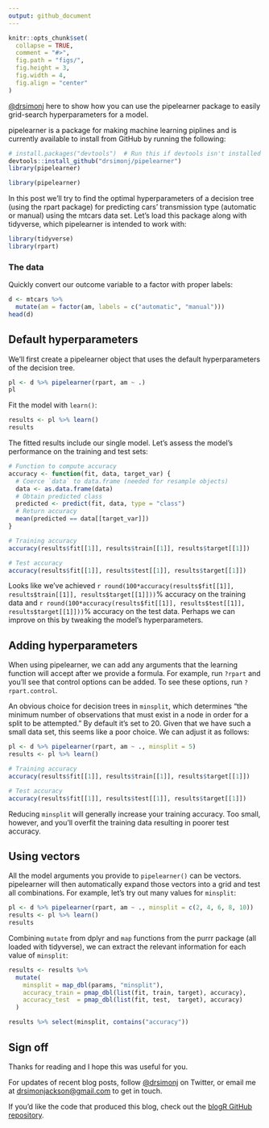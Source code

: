 ```yaml
---
output: github_document
---
```


```r
knitr::opts_chunk$set(
  collapse = TRUE,
  comment = "#>",
  fig.path = "figs/",
  fig.height = 3,
  fig.width = 4,
  fig.align = "center"
)
```

[\@drsimonj](https://twitter.com/drsimonj) here to show how you can use the pipelearner package to easily grid-search hyperparameters for a model.

pipelearner is a package for making machine learning piplines and is currently available to install from GitHub by running the following:

```r
# install.packages("devtools")  # Run this if devtools isn't installed
devtools::install_github("drsimonj/pipelearner")
library(pipelearner)
```
```r
library(pipelearner)
```

In this post we'll try to find the optimal hyperparameters of a decision tree (using the rpart package) for predicting cars' transmission type (automatic or manual) using the mtcars data set. Let's load this package along with tidyverse, which pipelearner is intended to work with:

```r
library(tidyverse)
library(rpart)
```

### The data

Quickly convert our outcome variable to a factor with proper labels:

```r
d <- mtcars %>% 
  mutate(am = factor(am, labels = c("automatic", "manual")))
head(d)
```

## Default hyperparameters

We'll first create a pipelearner object that uses the default hyperparameters of the decision tree.

```r
pl <- d %>% pipelearner(rpart, am ~ .)
pl
```

Fit the model with `learn()`:

```r
results <- pl %>% learn()
results
```

The fitted results include our single model. Let's assess the model's performance on the training and test sets:

```r
# Function to compute accuracy
accuracy <- function(fit, data, target_var) {
  # Coerce `data` to data.frame (needed for resample objects)
  data <- as.data.frame(data)
  # Obtain predicted class
  predicted <- predict(fit, data, type = "class")
  # Return accuracy
  mean(predicted == data[[target_var]])
}

# Training accuracy
accuracy(results$fit[[1]], results$train[[1]], results$target[[1]])

# Test accuracy
accuracy(results$fit[[1]], results$test[[1]], results$target[[1]])
```

Looks like we've achieved `r round(100*accuracy(results$fit[[1]], results$train[[1]], results$target[[1]]))`% accuracy on the training data and `r round(100*accuracy(results$fit[[1]], results$test[[1]], results$target[[1]]))`% accuracy on the test data. Perhaps we can improve on this by tweaking the model's hyperparameters.

## Adding hyperparameters

When using pipelearner, we can add any arguments that the learning function will accept after we provide a formula. For example, run `?rpart` and you'll see that control options can be added. To see these options, run `?rpart.control`.

An obvious choice for decision trees in `minsplit`, which determines "the minimum number of observations that must exist in a node in order for a split to be attempted." By default it's set to 20. Given that we have such a small data set, this seems like a poor choice. We can adjust it as follows:

```r
pl <- d %>% pipelearner(rpart, am ~ ., minsplit = 5)
results <- pl %>% learn()

# Training accuracy
accuracy(results$fit[[1]], results$train[[1]], results$target[[1]])

# Test accuracy
accuracy(results$fit[[1]], results$test[[1]], results$target[[1]])
```

Reducing `minsplit` will generally increase your training accuracy. Too small, however, and you'll overfit the training data resulting in poorer test accuracy.

## Using vectors

All the model arguments you provide to `pipelearner()` can be vectors. pipelearner will then automatically expand those vectors into a grid and test all combinations. For example, let's try out many values for `minsplit`:

```r
pl <- d %>% pipelearner(rpart, am ~ ., minsplit = c(2, 4, 6, 8, 10))
results <- pl %>% learn()
results
```

Combining `mutate` from dplyr and `map` functions from the purrr package (all loaded with tidyverse), we can extract the relevant information for each value of `minsplit`:

```r
results <- results %>% 
  mutate(
    minsplit = map_dbl(params, "minsplit"),
    accuracy_train = pmap_dbl(list(fit, train, target), accuracy),
    accuracy_test  = pmap_dbl(list(fit, test,  target), accuracy)
  )

results %>% select(minsplit, contains("accuracy"))
```



## Sign off

Thanks for reading and I hope this was useful for you.

For updates of recent blog posts, follow [\@drsimonj](https://twitter.com/drsimonj) on Twitter, or email me at <drsimonjackson@gmail.com> to get in touch.

If you'd like the code that produced this blog, check out the [blogR GitHub repository](https://github.com/drsimonj/blogR).